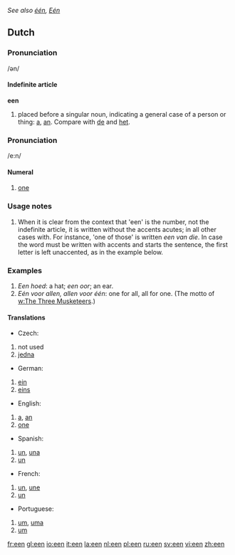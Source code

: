 ''See also [[één]], [[Eén]]''
{{rfc}}
==Dutch==
===Pronunciation===
/ən/

====Indefinite article====
'''een''' 

# placed before a singular noun, indicating a general case of a person or thing: [[a]], [[an]]. Compare with [[de]] and [[het]].

===Pronunciation===
/e:n/

====Numeral====

# [[one]]

=== Usage notes ===

# When it is clear from the context that 'een' is the number, not the indefinite article, it is written without the accents acutes; in all other cases with. For instance, 'one of those' is written ''een van die''. In case the word must be written with accents and starts the sentence, the first letter is left unaccented, as in the example below.

=== Examples === 

# ''Een hoed'': a hat; ''een oor''; an ear.
# ''Eén voor allen, allen voor één'': one for all, all for one. (The motto of [[w:The Three Musketeers]].)

==== Translations ====
*Czech:
#not used
#[[jedna]]
*German:
#[[ein]]
#[[eins]]
*English: 
# [[a]], [[an]]
# [[one]]
*Spanish:
# [[un]], [[una]]
# [[un]]
*French:
# [[un]], [[une]]
# [[un]]
*Portuguese:
# [[um]], [[uma]]
# [[um]]

[[fr:een]]
[[gl:een]]
[[io:een]]
[[it:een]]
[[la:een]]
[[nl:een]]
[[pl:een]]
[[ru:een]]
[[sv:een]]
[[vi:een]]
[[zh:een]]